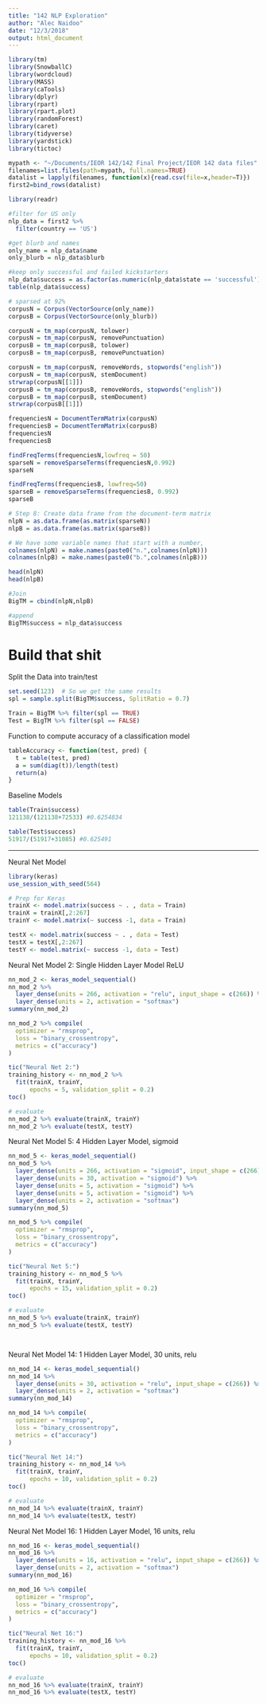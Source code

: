 ```yaml
---
title: "142 NLP Exploration"
author: "Alec Naidoo"
date: "12/3/2018"
output: html_document
---
```

```r
library(tm)
library(SnowballC)
library(wordcloud)
library(MASS)
library(caTools)
library(dplyr)
library(rpart)
library(rpart.plot)
library(randomForest)
library(caret)
library(tidyverse)
library(yardstick) 
library(tictoc) 
```


```r
mypath <- "~/Documents/IEOR 142/142 Final Project/IEOR 142 data files" 
filenames=list.files(path=mypath, full.names=TRUE)
datalist = lapply(filenames, function(x){read.csv(file=x,header=T)})
first2=bind_rows(datalist)

```

```r
library(readr)

#filter for US only
nlp_data = first2 %>% 
  filter(country == 'US')

#get blurb and names
only_name = nlp_data$name
only_blurb = nlp_data$blurb

#keep only successful and failed kickstarters
nlp_data$success = as.factor(as.numeric(nlp_data$state == 'successful'))
table(nlp_data$success)

# sparsed at 92%
corpusN = Corpus(VectorSource(only_name))
corpusB = Corpus(VectorSource(only_blurb))

corpusN = tm_map(corpusN, tolower)
corpusN = tm_map(corpusN, removePunctuation)
corpusB = tm_map(corpusB, tolower)
corpusB = tm_map(corpusB, removePunctuation)

corpusN = tm_map(corpusN, removeWords, stopwords("english"))
corpusN = tm_map(corpusN, stemDocument)
strwrap(corpusN[[1]])
corpusB = tm_map(corpusB, removeWords, stopwords("english"))
corpusB = tm_map(corpusB, stemDocument)
strwrap(corpusB[[1]])

frequenciesN = DocumentTermMatrix(corpusN)
frequenciesB = DocumentTermMatrix(corpusB)
frequenciesN
frequenciesB

findFreqTerms(frequenciesN,lowfreq = 50)
sparseN = removeSparseTerms(frequenciesN,0.992)
sparseN

findFreqTerms(frequenciesB, lowfreq=50)
sparseB = removeSparseTerms(frequenciesB, 0.992)
sparseB

# Step 8: Create data frame from the document-term matrix
nlpN = as.data.frame(as.matrix(sparseN))
nlpB = as.data.frame(as.matrix(sparseB))

# We have some variable names that start with a number, 
colnames(nlpN) = make.names(paste0("n.",colnames(nlpN)))
colnames(nlpB) = make.names(paste0("b.",colnames(nlpB)))

head(nlpN)
head(nlpB)

#Join
BigTM = cbind(nlpN,nlpB)

#append
BigTM$success = nlp_data$success


```

# Build that shit

Split the Data into train/test
```r

set.seed(123)  # So we get the same results
spl = sample.split(BigTM$success, SplitRatio = 0.7)

Train = BigTM %>% filter(spl == TRUE)
Test = BigTM %>% filter(spl == FALSE)
```

Function to compute accuracy of a classification model
```r
tableAccuracy <- function(test, pred) {
  t = table(test, pred)
  a = sum(diag(t))/length(test)
  return(a)
}
```

Baseline Models
```r
table(Train$success)
121138/(121138+72533) #0.6254834

table(Test$success)
51917/(51917+31085) #0.625491
```
***
Neural Net Model

```r
library(keras)
use_session_with_seed(564) 

# Prep for Keras
trainX <- model.matrix(success ~ . , data = Train)
trainX = trainX[,2:267]
trainY <- model.matrix(~ success -1, data = Train)

testX <- model.matrix(success ~ . , data = Test)
testX = testX[,2:267]
testY <- model.matrix(~ success -1, data = Test)
```

Neural Net Model 2: Single Hidden Layer Model ReLU
```r

nn_mod_2 <- keras_model_sequential() 
nn_mod_2 %>%
  layer_dense(units = 266, activation = "relu", input_shape = c(266)) %>%
  layer_dense(units = 2, activation = "softmax")
summary(nn_mod_2)

nn_mod_2 %>% compile(
  optimizer = "rmsprop",
  loss = "binary_crossentropy",
  metrics = c("accuracy")
)

tic("Neural Net 2:")
training_history <- nn_mod_2 %>% 
  fit(trainX, trainY, 
      epochs = 5, validation_split = 0.2)
toc()

# evaluate
nn_mod_2 %>% evaluate(trainX, trainY)
nn_mod_2 %>% evaluate(testX, testY)


```


Neural Net Model 5: 4 Hidden Layer Model, sigmoid
```r
nn_mod_5 <- keras_model_sequential() 
nn_mod_5 %>%
  layer_dense(units = 266, activation = "sigmoid", input_shape = c(266)) %>%
  layer_dense(units = 30, activation = "sigmoid") %>%
  layer_dense(units = 5, activation = "sigmoid") %>%
  layer_dense(units = 5, activation = "sigmoid") %>%
  layer_dense(units = 2, activation = "softmax")
summary(nn_mod_5)

nn_mod_5 %>% compile(
  optimizer = "rmsprop",
  loss = "binary_crossentropy",
  metrics = c("accuracy")
)

tic("Neural Net 5:")
training_history <- nn_mod_5 %>% 
  fit(trainX, trainY, 
      epochs = 15, validation_split = 0.2)
toc()

# evaluate
nn_mod_5 %>% evaluate(trainX, trainY)
nn_mod_5 %>% evaluate(testX, testY)




```

Neural Net Model 14: 1 Hidden Layer Model, 30 units,  relu
```r
nn_mod_14 <- keras_model_sequential() 
nn_mod_14 %>%
  layer_dense(units = 30, activation = "relu", input_shape = c(266)) %>%
  layer_dense(units = 2, activation = "softmax")
summary(nn_mod_14)

nn_mod_14 %>% compile(
  optimizer = "rmsprop",
  loss = "binary_crossentropy",
  metrics = c("accuracy")
)

tic("Neural Net 14:")
training_history <- nn_mod_14 %>% 
  fit(trainX, trainY, 
      epochs = 10, validation_split = 0.2)
toc()

# evaluate
nn_mod_14 %>% evaluate(trainX, trainY)
nn_mod_14 %>% evaluate(testX, testY)


```
Neural Net Model 16: 1 Hidden Layer Model, 16 units,  relu
```r
nn_mod_16 <- keras_model_sequential() 
nn_mod_16 %>%
  layer_dense(units = 16, activation = "relu", input_shape = c(266)) %>%
  layer_dense(units = 2, activation = "softmax")
summary(nn_mod_16)

nn_mod_16 %>% compile(
  optimizer = "rmsprop",
  loss = "binary_crossentropy",
  metrics = c("accuracy")
)

tic("Neural Net 16:")
training_history <- nn_mod_16 %>% 
  fit(trainX, trainY, 
      epochs = 10, validation_split = 0.2)
toc()

# evaluate
nn_mod_16 %>% evaluate(trainX, trainY)
nn_mod_16 %>% evaluate(testX, testY)


```
